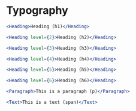 
# Typography

```jsx live=true
<Heading>Heading (h1)</Heading>
```

```jsx live=true
<Heading level={2}>Heading (h2)</Heading>
```

```jsx live=true
<Heading level={3}>Heading (h3)</Heading>
```

```jsx live=true
<Heading level={4}>Heading (h4)</Heading>
```

```jsx live=true
<Heading level={5}>Heading (h5)</Heading>
```

```jsx live=true
<Heading level={6}>Heading (h6)</Heading>
```

```jsx live=true
<Paragraph>This is a paragraph (p)</Paragraph>
```

```jsx live=true
<Text>This is a text (span)</Text>
```
